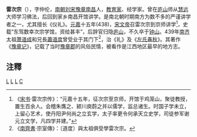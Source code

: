 '''雷次宗'''（{{bd|386年||448年||catIdx=L}}），字仲伦，[[南朝|南朝]][[刘宋|刘宋]][[豫章|豫章]][[南昌|南昌]]人，[[教育家|教育家]]、经学家。曾在[[庐山|庐山]]师从[[慧远|慧远]]大师学习佛法，后回到家乡南昌开馆讲学。是南北朝时期南方为数不多的严谨讲学者之一，尤其擅长《仪礼》。[[元嘉_(刘宋)|元嘉]]十五年(438)，[[宋文帝|宋文帝]]召雷次宗到京师讲学<ref>《[[宋书|宋书]]·雷次宗传》：“元嘉十五年，征次宗至京师，开馆于鸡笼山，聚徒教授，置生百余人。会稽朱膺之、颍川庾蔚之并以儒学，监总诸生。时国子学未立，上留心艺术，使丹阳尹何尚之立玄学，太子率更令何承天立史学，司徒参军谢元立文学，凡四学并建。”</ref>，史载“东驾数幸次宗学馆，资给甚丰”，后辞官归隐[[庐山|庐山]]，不久卒于[[钟山|钟山]]。439年[[南齐|南齐]]太祖[[萧道成|萧道成]]和兄長[[蕭道度|蕭道度]]曾受业于其门下<ref>《[[南齊書|南齊書]]·宗室傳》：〔道度〕與太祖俱受學雷次宗。</ref>，治《礼》及《[[左氏春秋|左氏春秋]]》。其著作《[[豫章记|豫章记]]》，记载了当时[[豫章郡|豫章郡]]的风俗民情，被看作是江西地区最早的地方志。

== 注釋 ==
{{wikisource|宋書/卷93#雷次宗|宋書·雷次宗传}}
{{reflist}}

[[Category:刘宋官员|L]]
[[Category:南北朝教育家|L]]
[[Category:南昌人|L]]
[[Category:雷姓|C]]